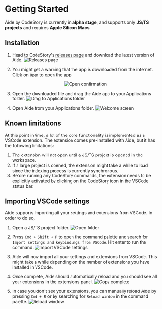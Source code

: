 # Getting Started

Aide by CodeStory is currently in **alpha stage**, and supports only **JS/TS projects** and requires **Apple Silicon Macs**.

## Installation

1. Head to CodeStory's [releases page](https://github.com/codestoryai/binaries/releases) and download the latest version of Aide.
   ![Releases page](../public/images/installation/download_page.png)

2. You might get a warning that the app is downloaded from the internet. Click on `Open` to open the app.

   <p align="center">
     <img
       src="images/installation/open_confirmation.png"
       alt="Open confirmation"
     />
   </p>

3. Open the downloaded file and drag the Aide app to your Applications folder.
   ![Drag to Applications folder](../public/images/installation/move_to_applications.png)

4. Open Aide from your Applications folder.
   ![Welcome screen](../public/images/installation/welcome_screen.png)

## Known limitations

At this point in time, a lot of the core functionality is implemented as a VSCode extension. The extension comes pre-installed with Aide, but it has the following limitations:

1. The extension will not open until a JS/TS project is opened in the workspace.
2. If a large project is opened, the extension might take a while to load since the indexing process is currently synchronous.
3. Before running any CodeStory commands, the extension needs to be explicitly activated by clicking on the CodeStory icon in the VSCode status bar.

## Importing VSCode settings

Aide supports importing all your settings and extensions from VSCode. In order to do so,

1. Open a JS/TS project folder.
   ![Open folder](../public/images/installation/open_folder.png)

2. Press `Cmd + Shift + P` to open the command palette and search for `Import settings and keybindings from VSCode`. Hit enter to run the command.
   ![Import VSCode settings](../public/images/installation/import.png)
3. Aide will now import all your settings and extensions from VSCode. This might take a while depending on the number of extensions you have installed in VSCode.
4. Once complete, Aide should automatically reload and you should see all your extensions in the extensions panel.
   ![Copy complete](../public/images/installation/copied.png)
5. In case you don't see your extensions, you can manually reload Aide by pressing `Cmd + R` or by searching for `Reload window` in the command palette.
   ![Reload window](../public/images/installation/reload.png)
